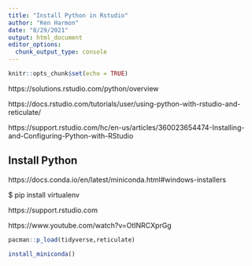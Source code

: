 ```yaml
---
title: "Install Python in Rstudio"
author: "Ken Harmon"
date: "8/29/2021"
output: html_document
editor_options: 
  chunk_output_type: console
---
```


```r
knitr::opts_chunk$set(echo = TRUE)
```

https://solutions.rstudio.com/python/overview

https://docs.rstudio.com/tutorials/user/using-python-with-rstudio-and-reticulate/

https://support.rstudio.com/hc/en-us/articles/360023654474-Installing-and-Configuring-Python-with-RStudio

## Install Python

https://docs.conda.io/en/latest/miniconda.html#windows-installers

$ pip install virtualenv

https://support.rstudio.com

https://www.youtube.com/watch?v=OtINRCXprGg

```r
pacman::p_load(tidyverse,reticulate)

install_miniconda()


```

```python

```







